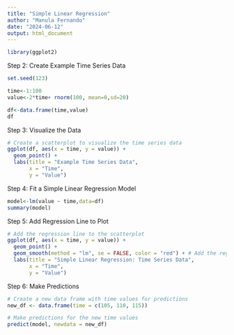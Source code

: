 ---
title: "Simple Linear Regression"
author: "Manula Fernando"
date: "2024-06-12"
output: html_document
---

```{r}
library(ggplot2)
```

Step 2: Create Example Time Series Data
```{r}
set.seed(123)

time<-1:100
value<-2*time+ rnorm(100, mean=0,sd=20)

df<-data.frame(time,value)
df
```

Step 3: Visualize the Data
```{r}
# Create a scatterplot to visualize the time series data
ggplot(df, aes(x = time, y = value)) +
  geom_point() +
  labs(title = "Example Time Series Data",
       x = "Time",
       y = "Value")
```

Step 4: Fit a Simple Linear Regression Model
```{r}
model<-lm(value ~ time,data=df)
summary(model)
```
Step 5: Add Regression Line to Plot
```{r}
# Add the regression line to the scatterplot
ggplot(df, aes(x = time, y = value)) +
  geom_point() +
  geom_smooth(method = "lm", se = FALSE, color = "red") + # Add the regression line
  labs(title = "Simple Linear Regression: Time Series Data",
       x = "Time",
       y = "Value")
```

Step 6: Make Predictions
```{r}
# Create a new data frame with time values for predictions
new_df <- data.frame(time = c(105, 110, 115))

# Make predictions for the new time values
predict(model, newdata = new_df) 
```

